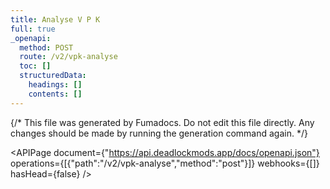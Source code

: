 ---
title: Analyse V P K
full: true
_openapi:
  method: POST
  route: /v2/vpk-analyse
  toc: []
  structuredData:
    headings: []
    contents: []
---

{/* This file was generated by Fumadocs. Do not edit this file directly. Any changes should be made by running the generation command again. */}

<APIPage document={"https://api.deadlockmods.app/docs/openapi.json"} operations={[{"path":"/v2/vpk-analyse","method":"post"}]} webhooks={[]} hasHead={false} />